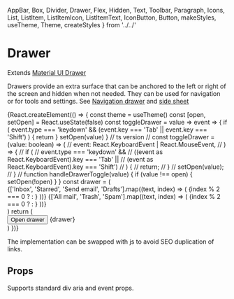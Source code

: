   AppBar,
  Box,
  Divider,
  Drawer,
  Flex,
  Hidden,
  Text,
  Toolbar,
  Paragraph,
  Icons,
  List,
  ListItem,
  ListItemIcon,
  ListItemText,
  IconButton,
  Button,
  makeStyles,
  useTheme,
  Theme,
  createStyles
} from '../../'

<Meta title="components|Drawer" component={Drawer} />

# Drawer

Extends [Material UI Drawer](https://material-ui.com/components/drawers/)

Drawers provide an extra surface that can be anchored to the left or right of the screen and hidden when not needed.
They can be used for navigation or for tools and settings. See [Navigation drawer](https://material.io/components/navigation-drawer/)
and [side sheet](https://material.io/components/sheets-side/)

<Preview>
  <Story name="opening">
    {React.createElement(() => {
      const theme = useTheme()
      const [open, setOpen] = React.useState(false)
      const toggleDrawer = value => event => {
        if (
          event.type === 'keydown' &&
          (event.key === 'Tab' || event.key === 'Shift')
        ) {
          return
        }
        setOpen(value)
      }
      // ts version
      // const toggleDrawer = (value: boolean) => (
      //   event: React.KeyboardEvent | React.MouseEvent,
      // ) => {
      //   if (
      //     event.type === 'keydown' &&
      //     ((event as React.KeyboardEvent).key === 'Tab' ||
      //     (event as React.KeyboardEvent).key === 'Shift')
      //   ) {
      //      return;
      //   }
      //   setOpen(value);
      // }
      //
      function handleDrawerToggle(value) {
        if (value !== open) {
          setOpen(!open)
        }
      }
      const drawer = (
        <div onClick={toggleDrawer(false)} onKeyDown={toggleDrawer(false)}>
          <div />
          <Divider />
          <List>
            {['Inbox', 'Starred', 'Send email', 'Drafts'].map((text, index) => (
              <ListItem button key={text}>
                <ListItemIcon>
                  {index % 2 === 0 ? <Icons.Inbox /> : <Icons.Mail />}
                </ListItemIcon>
                <ListItemText primary={text} />
              </ListItem>
            ))}
          </List>
          <Divider />
          <List>
            {['All mail', 'Trash', 'Spam'].map((text, index) => (
              <ListItem button key={text}>
                <ListItemIcon>
                  {index % 2 === 0 ? <Icons.Inbox /> : <Icons.Mail />}
                </ListItemIcon>
                <ListItemText primary={text} />
              </ListItem>
            ))}
          </List>
        </div>
      )
      return (
        <div>
          <Button
            variant="outlined"
            color="primary"
            onClick={handleDrawerToggle}
          >
            Open drawer
          </Button>
          <Drawer
            variant="temporary"
            ModalProps={{
              keepMounted: true // Better open performance on mobile.
            }}
            open={open}
            onClose={toggleDrawer(false)}
          >
            {drawer}
          </Drawer>
        </div>
      )
    })}
  </Story>
</Preview>

The implementation can be swapped with js to avoid SEO duplication of links.

## Props

Supports standard div aria and event props.

<Props of={DrawerDocs} />
